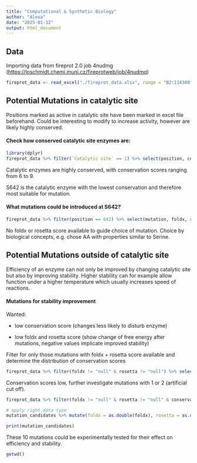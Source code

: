 ```yaml
---
title: "Computational & Synthetic Biology"
author: "Alexa"
date: "2025-01-12"
output: html_document
---
```


## Data

Importing data from fireprot 2.0 job 4nudmg (<https://loschmidt.chemi.muni.cz/fireprotweb/job/4nudmq>)

```r
fireprot_data <- read_excel("./fireprot_data.xlsx", range = "B2:I14309")
```

## Potential Mutations in catalytic site

Positions marked as active in catalytic site have been marked in excel file beforehand. Could be interesting to modify to increase activity, however are likely highly conserved.

#### Check how conserved catalytic site enzymes are: 

```r
library(dplyr)
fireprot_data %>% filter(`Catalytic site` == 1) %>% select(position, conservation_score) %>% table
```

Catalytic enzymes are highly conserved, with conservation scores ranging from 6 to 9.

S642 is the catalytic enzyme with the lowest conservation and therefore most suitable for mutation.

#### What mutations could be introduced at S642?

```r
fireprot_data %>% filter(position == 642) %>% select(mutation, foldx, rosetta) 
```

No foldx or rosetta score available to guide choice of mutation. Choice by biological concepts, e.g. chose AA with properties similar to Serine.

## Potential Mutations outside of catalytic site

Efficiency of an enzyme can not only be improved by changing catalytic site but also by improving stability. Higher stability can for example allow function under a higher temperature which usually increases speed of reactions.

#### Mutations for stability improvement

Wanted:

-   low conservation score (changes less likely to disturb enzyme)

-   low foldx and rosetta score (show change of free energy after mutations, negative values implicate improved stability)

Filter for only those mutations with foldx + rosetta score available and determine the distribution of conservation scores

```r
fireprot_data %>% filter(foldx != "null" & rosetta != "null") %>% select(conservation_score) %>% table
```

Conservation scores low, further investigate mutations with 1 or 2 (artificial cut off).

```r
fireprot_data %>% filter(foldx != "null" & rosetta != "null" & conservation_score<= 2) %>% select(position, residue, mutation, foldx, rosetta, conservation_score) -> mutation_candidates

# apply right data type 
mutation_candidates %>% mutate(foldx = as.double(foldx), rosetta = as.double(rosetta)) -> mutation_candidates

print(mutation_candidates)
```

These 10 mutations could be experimentally tested for their effect on efficiency and stability.

```r
getwd()

```

